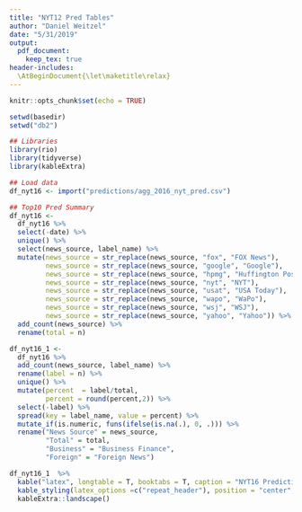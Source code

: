 ```yaml
---
title: "NYT12 Pred Tables"
author: "Daniel Weitzel"
date: "5/31/2019"
output: 
  pdf_document:
    keep_tex: true
header-includes:
  \AtBeginDocument{\let\maketitle\relax}
---
```

 
```r
knitr::opts_chunk$set(echo = TRUE)

setwd(basedir)
setwd("db2")

## Libraries
library(rio)
library(tidyverse)
library(kableExtra)

## Load data 
df_nyt16 <- import("predictions/agg_2016_nyt_pred.csv")

## Top10 Pred Summary 
df_nyt16 <- 
  df_nyt16 %>%  
  select(-date) %>% 
  unique() %>% 
  select(news_source, label_name) %>% 
  mutate(news_source = str_replace(news_source, "fox", "FOX News"),
         news_source = str_replace(news_source, "google", "Google"),
         news_source = str_replace(news_source, "hpmg", "Huffington Post"),
         news_source = str_replace(news_source, "nyt", "NYT"),
         news_source = str_replace(news_source, "usat", "USA Today"),
         news_source = str_replace(news_source, "wapo", "WaPo"),
         news_source = str_replace(news_source, "wsj", "WSJ"),
         news_source = str_replace(news_source, "yahoo", "Yahoo")) %>% 
  add_count(news_source) %>% 
  rename(total = n)  

df_nyt16_1 <- 
  df_nyt16 %>%  
  add_count(news_source, label_name) %>% 
  rename(label = n) %>% 
  unique() %>% 
  mutate(percent  = label/total,
         percent = round(percent,2)) %>% 
  select(-label) %>% 
  spread(key = label_name, value = percent) %>% 
  mutate_if(is.numeric, funs(ifelse(is.na(.), 0, .))) %>% 
  rename("News Source" = news_source,
         "Total" = total,
         "Business" = "Business Finance", 
         "Foreign" = "Foreign News") 
```

```r
df_nyt16_1  %>% 
  kable("latex", longtable = T, booktabs = T, caption = "NYT16 Prediction - Share of News",  align = "l") %>% 
  kable_styling(latex_options =c("repeat_header"), position = "center", bootstrap_options = c("condensed"), font_size = 4.5) %>%
  kableExtra::landscape()
```


